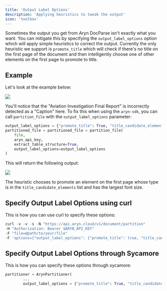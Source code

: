 ```yaml
---
title: 'Output Label Options'
description: 'Applying heuristics to tweak the output'
icon: 'toolbox'
---
```


Sometimes the output you get from Aryn DocParse isn't exactly what you want. You can mitigate this by specifying the `output_label_options` option which will apply simple heuristics to correct the output. Currently the only heuristic we support is 
`promote_title` which will check if there's no title on the first page of the document and then intelligently choose one of other elements on the first page to promote to title.
## Example 

Let's look at the example below: 

<Frame>
  <img src="/images/ntsb_incorrect_caption.png" />
</Frame>

You'll notice that the "Aviation Investigation Final Report" is incorrectly detected as a "Caption" here. To fix this when using the `aryn-sdk`, you can call `partition_file` with the `output_label_options` parameter:


```python
output_label_options = {"promote_title": True, "title_candidate_elements":["Section-header", "Caption"]}
partitioned_file = partitioned_file = partition_file(
    file,
    aryn_api_key,
    extract_table_structure=True,
    output_label_options=output_label_options
)
```

This will return the following output:

 <Frame>
  <img src="/images/ntsb_correct_title.png" />
</Frame>

The heuristic chooses to promote an element on the first page whose type is in the `title_candidate_elements` list and has the largest font size. 

## Specify Output Label Options using curl 

This is how you can use curl to specify these options:

```python
curl -v -v -s -N "https://api.aryn.cloud/v1/document/partition"
-H "Authorization: Bearer $ARYN_API_KEY" 
-F "file=@path/to/your/file"
-F 'options={"output_label_options": {"promote_title": true, "title_candidate_elements":["Section-header", "Caption"]}}'
```

## Specify Output Label Options through Sycamore 

This is how you can specify these options through sycamore:

```python
partitioner = ArynPartitioner(
        ...
        output_label_options = {"promote_title": True, "title_candidate_elements":["Section-header", "Caption"]})
```



